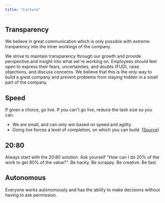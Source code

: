 ```yaml
---
title: "Culture"
---
```


## Transparency
We believe in great communication which is only possible with extreme tranparency into the inner workings of the company.

We strive to maintain transparency through our growth and provide perspective and insight into what we're working on. Employees should feel open to express their fears, uncertainties, and doubts (FUD), raise objections, and discuss concerns. We believe that this is the only way to build a great company and prevent problems from staying hidden in a small part of the company.

## Speed

If given a choice, go live. If you can't go live, reduce the task size so you can.

- We are small, and can only win based on speed and agility.
- Going live forces a level of completion, on which you can build.
([Source](https://posthog.com/handbook/company/culture#bias-for-impact))

## 20:80
Always start with the 20:80 solution. Ask yourself "How can I do 20% of the work to get 80% of the value?". Be hacky. Be scrappy. Be creative. Be fast.

## Autonomous
Everyone works autonomously and has the ability to make decisions without having to ask permission.



